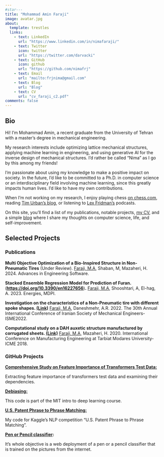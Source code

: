 ```yaml
---
#star---
title: "Mohammad Amin Faraji"
image: avatar.jpg
about:
  template: trestles
  links:
    - text: LinkedIn
      url: "https://www.linkedin.com/in/nimafaraji/"
    - text: Twitter
      icon: twitter
      url: "https://twitter.com/darvacki"
    - text: GitHub
      icon: github
      url: "https://github.com/nimafrj"
    - text: Email
      url: "mailto:frjnima@gmail.com"
    - text: Blog
      url: "Blog"
    - text: CV
      url: "cv_faraji_c2.pdf"
comments: false
---
```


::: column-page
## Bio

Hi! I'm Mohammad Amin, a recent graduate from the University of Tehran with a master's degree in mechanical engineering.

My research interests include optimizing lattice mechanical structures, applying machine learning in engineering, and using generative AI for the inverse design of mechanical structures. I'd rather be called "Nima" as I go by this among my friends!

I'm passionate about using my knowledge to make a positive impact on society. In the future, I'd like to be committed to a Ph.D. in computer science or an interdisciplinary field involving machine learning, since this greatly impacts human lives. I'd like to have my own contributions.

When I'm not working on my research, I enjoy playing chess [on chess.com](https://www.chess.com/member/darvack), reading [Tim Urban's blog](https://waitbutwhy.com/), or listening to [Lex Fridman's](https://www.youtube.com/@lexfridman) podcasts.

On this site, you'll find a list of my publications, notable projects, [my CV](cv_faraji_c2.pdf), and a simple [blog](Blog) where I share my thoughts on computer science, life, and self-improvement.

## Selected Projects

### Publications

**Multi Objective Optimization of a Bio-Inspired Structure in Non-Pneumatic Tires** (Under Review). [Faraji, M.A]{.underline}, Shaban, M, Mazaheri, H. 2024. Advances in Engineering Software.

**Stacked Ensemble Regression Model for Prediction of Furan.** ([**https://doi.org/10.3390/en16227656**](https://doi.org/10.3390/en16227656))**.** [Faraji, M.A]{.underline}, Shooshtari, A, El-hag, A. 2023. Energies, MDPI.

**Investigation on the characteristics of a Non-Pneumatic tire with different spoke shapes. [(Link)](ISME_NPT_Faraji.pdf)** [Faraji, M.A]{.underline}, Daneshmehr, A.R. 2022. The 30th Annual International Conference of Iranian Society of Mechanical Engineers-ISME2022.

**Computational study on a DAH auxetic structure manufactured by corrugated sheets. [(Link)](ICME_Faraji.pdf)** [Faraji, M.A]{.underline}, Mazaheri, H. 2020. International Conference on Manufacturing Engineering at Tarbiat Modares University-ICME 2018.

### GitHub Projects

[**Comprehensive Study on Feature Importance of Transformers Test Data:**](https://github.com/NimaFrj/transformers-feature-importance)

Extracting feature importance of transformers test data and examining their dependencies.

[**Debiasing:**](https://github.com/NimaFrj/Debiasing/blob/main/Debiasing.ipynb)

This code is part of the MIT intro to deep learning course.

[**U.S. Patent Phrase to Phrase Matching:**](https://github.com/NimaFrj/US-Patent-Phrase-to-Phrase-Matching-Kaggle-Competition)

My code for Kaggle's NLP competition "U.S. Patent Phrase to Phrase Matching".

[**Pen or Pencil classifier**](https://nimafrj.github.io/Pencil_Website/pencil.html)**:**

It's whole objective is a web deployment of a pen or a pencil classifier that is trained on the pictures from the internet.
:::